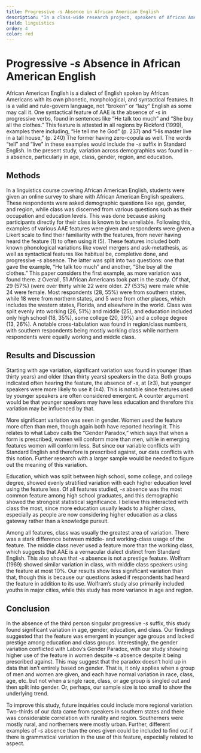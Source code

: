 ```yaml
---
title: Progressive -s Absence in African American English 
description: "In a class-wide research project, speakers of African American English were surveyed to find the rates of progressive -s absence in their speech. The results were analyzed against demographic information about the speakers and past research."
field: linguistics
order: 4
color: red
---
```


# Progressive _-s_ Absence in African American English 

African American English is a dialect of English spoken by African Americans with its own phonetic, morphological, and syntactical features. It is a valid and rule-govern language, not “broken” or “lazy” English as some may call it. One syntactical feature of AAE is the absence of _-s_ in progressive verbs, found in sentences like “He talk too much” and “She buy all the clothes.” This feature is attested in all regions by Rickford (1999), examples there including, “He tell me he God” (p. 237) and “His master live in a tall house,” (p. 240) The former having zero-copula as well. The words “tell” and “live” in these examples would include the _-s_ suffix in Standard English. In the present study, variation across demographics was found in _-s_ absence, particularly in age, class, gender, region, and education. 

## Methods

In a linguistics course covering African American English, students were given an online survey to share with African American English speakers. These respondents were asked demographic questions like age, gender, and region, while class was discerned from various questions such as their occupation and education levels. This was done because asking participants directly for their class is known to be unreliable. Following this, examples of various AAE features were given and respondents were given a Likert scale to find their familiarity with the features, from never having heard the feature (1) to often using it (5). These features included both known phonological variations like vowel mergers and ask-metathesis, as well as syntactical features like habitual be, completive done, and progressive _-s_ absence. The latter was split into two questions: one that gave the example, “He talk too much” and another, “She buy all the clothes.” This paper considers the first example, as more variation was found there. 
z
Overall, 51 African Americans took part in the study. Of that, 29 (57%) (were over thirty while 22 were older. 27 (53%) were male while 24 were female. Most respondents (28, 55%) were from southern states, while 18 were from northern states, and 5 were from other places, which includes the western states, Florida, and elsewhere in the world. Class was split evenly into working (26, 51%) and middle (25), and education included only high school (18, 35%), some college (20, 39%) and a college degree (13, 26%). A notable cross-tabulation was found in region/class numbers, with southern respondents being mostly working class while northern respondents were equally working and middle class. 

## Results and Discussion

Starting with age variation, significant variation was found in younger (than thirty years) and older (than thirty years) speakers in the data. Both groups indicated often hearing the feature, the absence of _-s_, at (≥3), but younger speakers were more likely to use it (≥4). This is notable since features used by younger speakers are often considered emergent. A counter argument would be that younger speakers may have less education and therefore this variation may be influenced by that.

More significant variation was seen in gender. Women used the feature more often than men, though again both have reported hearing it. This relates to what Labov calls the “Gender Paradox,” which says that when a form is prescribed, women will conform more than men, while in emerging features women will conform less. But since our variable conflicts with Standard English and therefore is prescribed against, our data conflicts with this notion. Further research with a larger sample would be needed to figure out the meaning of this variation. 

Education, which was split between high school, some college, and college degree, showed evenly stratified variation with each higher education level using the feature less. Of all features studied, _-s_ absence was the most common feature among high school graduates, and this demographic showed the strongest statistical significance. I believe this interacted with class the most, since more education usually leads to a higher class, especially as people are now considering higher education as a class gateway rather than a knowledge pursuit. 

Among all features, class was usually the greatest area of variation. There was a stark difference between middle- and working-class usage of the feature. The middle class never used a feature more than the working class, which suggests that AAE is a vernacular dialect distinct from Standard English. This also shows that _-s_ absence is not a prestige feature. Wolfram (1969) showed similar variation in class, with middle class speakers using the feature at most 10%. Our results show less significant variation than that, though this is because our questions asked if respondents had heard the feature in addition to its use. Wolfram’s study also primarily included youths in major cities, while this study has more variance in age and region.

## Conclusion

In the absence of the third person singular progressive _-s_ suffix, this study found significant variation in age, gender, education, and class. Our findings suggested that the feature was emergent in younger age groups and lacked prestige among education and class groups. Interestingly, the gender variation conflicted with Labov’s Gender Paradox, with our study showing higher use of the feature in women despite _-s_ absence despite it being prescribed against. This may suggest that the paradox doesn’t hold up in data that isn’t entirely based on gender. That is, it only applies when a group of men and women are given, and each have normal variation in race, class, age, etc. but not when a single race, class, or age group is singled out and then split into gender. Or, perhaps, our sample size is too small to show the underlying trend. 

To improve this study, future inquiries could include more regional variation. Two-thirds of our data came from speakers in southern states and there was considerable correlation with rurality and region. Southerners were mostly rural, and northerners were mostly urban. Further, different examples of _-s_ absence than the ones given could be included to find out if there is grammatical variation in the use of this feature, especially related to aspect.